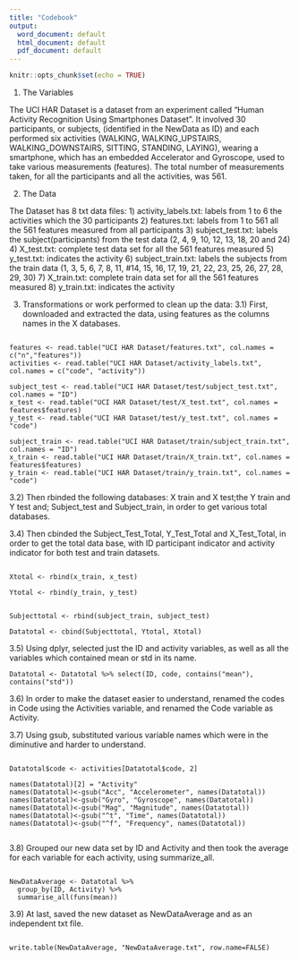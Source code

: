 ```yaml
---
title: "Codebook"
output:
  word_document: default
  html_document: default
  pdf_document: default
---
```


```r
knitr::opts_chunk$set(echo = TRUE)
```


1) The Variables

The UCI HAR Dataset is a dataset from an experiment called "Human Activity Recognition Using Smartphones Dataset".
It involved 30 participants, or subjects, (identified in the NewData as ID) and each performed six activities (WALKING, WALKING_UPSTAIRS, WALKING_DOWNSTAIRS, SITTING, STANDING, LAYING), wearing a smartphone, which has an embedded Accelerator and Gyroscope, used to take various measurements (features). The total number of measurements taken, for all the participants and all the activities, was 561. 

2) The Data

The Dataset has 8 txt data files:
  1) activity_labels.txt: labels from 1 to 6 the activities which the 30 participants
  2) features.txt: labels from 1 to 561 all the 561 features measured from all participants
  3) subject_test.txt: labels the subject(participants) from the test data (2, 4, 9, 10, 12, 13, 18, 20 and 24)
  4) X_test.txt: complete test data set for all the 561 features measured 
  5) y_test.txt: indicates the activity
  6) subject_train.txt: labels the subjects from the train data (1, 3, 5, 6, 7, 8, 11, 
                  #14, 15, 16, 17, 19, 21, 22, 23, 25, 26, 27, 28, 29, 30) 
  7) X_train.txt: complete train data set for all the 561 features measured
  8) y_train.txt: indicates the activity

3) Transformations or work performed to clean up the data:
  3.1) First, downloaded and extracted the data, using features as the columns names in the X databases. 


```{}

features <- read.table("UCI HAR Dataset/features.txt", col.names = c("n","features"))
activities <- read.table("UCI HAR Dataset/activity_labels.txt", col.names = c("code", "activity"))

subject_test <- read.table("UCI HAR Dataset/test/subject_test.txt", col.names = "ID")
x_test <- read.table("UCI HAR Dataset/test/X_test.txt", col.names = features$features)
y_test <- read.table("UCI HAR Dataset/test/y_test.txt", col.names = "code")

subject_train <- read.table("UCI HAR Dataset/train/subject_train.txt", col.names = "ID")
x_train <- read.table("UCI HAR Dataset/train/X_train.txt", col.names = features$features)
y_train <- read.table("UCI HAR Dataset/train/y_train.txt", col.names = "code")

```
  
  
  3.2) Then rbinded the following databases: X train and X test;the Y train and Y test and; Subject_test and Subject_train, in order to get various total databases. 
  
    
  3.4) Then cbinded the Subject_Test_Total, Y_Test_Total and X_Test_Total, in order to get the total data base, with ID participant indicator and activity indicator for both test and train datasets. 
  

```{}

Xtotal <- rbind(x_train, x_test)

Ytotal <- rbind(y_train, y_test)


Subjecttotal <- rbind(subject_train, subject_test)

Datatotal <- cbind(Subjecttotal, Ytotal, Xtotal)

```
  
  
  
  3.5) Using dplyr, selected just the ID and activity variables, as well as all the variables which contained mean or std in its name.
  

```{}
Datatotal <- Datatotal %>% select(ID, code, contains("mean"), contains("std"))

```
  
  
  3.6) In order to make the dataset easier to understand, renamed the codes in Code using the Activities variable, and renamed the Code variable as Activity. 
  
   
  3.7) Using gsub, substituted various variable names which were in the diminutive and harder to understand. 


```{}

Datatotal$code <- activities[Datatotal$code, 2]

names(Datatotal)[2] = "Activity"
names(Datatotal)<-gsub("Acc", "Accelerometer", names(Datatotal))
names(Datatotal)<-gsub("Gyro", "Gyroscope", names(Datatotal))
names(Datatotal)<-gsub("Mag", "Magnitude", names(Datatotal))
names(Datatotal)<-gsub("^t", "Time", names(Datatotal))
names(Datatotal)<-gsub("^f", "Frequency", names(Datatotal))


```

  
  3.8) Grouped our new data set by ID and Activity and then took the average for each variable for each activity, using summarize_all. 
  
```{}

NewDataAverage <- Datatotal %>%
  group_by(ID, Activity) %>%
  summarise_all(funs(mean))

```
  
  
  3.9) At last, saved the new dataset as NewDataAverage and as an independent txt file. 
  
```{}

write.table(NewDataAverage, "NewDataAverage.txt", row.name=FALSE)

```
  



